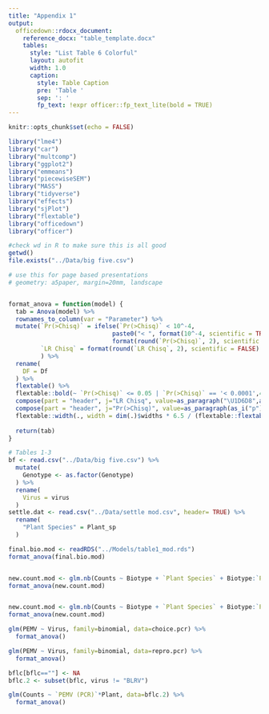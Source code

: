 ```yaml
---
title: "Appendix 1"
output:
  officedown::rdocx_document:
    reference_docx: "table_template.docx"
    tables:
      style: "List Table 6 Colorful"
      layout: autofit
      width: 1.0
      caption:
        style: Table Caption
        pre: 'Table '
        sep: ': '
        fp_text: !expr officer::fp_text_lite(bold = TRUE)
---
```


```r
knitr::opts_chunk$set(echo = FALSE)

library("lme4")
library("car")
library("multcomp")
library("ggplot2")
library("emmeans")
library("piecewiseSEM")
library("MASS")
library("tidyverse")
library("effects")
library("sjPlot")
library("flextable")
library("officedown")
library("officer")

#check wd in R to make sure this is all good
getwd()
file.exists("../Data/big five.csv")

# use this for page based presentations
# geometry: a5paper, margin=20mm, landscape


format_anova = function(model) {
  tab = Anova(model) %>%
  rownames_to_column(var = "Parameter") %>%
  mutate(`Pr(>Chisq)` = ifelse(`Pr(>Chisq)` < 10^-4,
                             paste0("< ", format(10^-4, scientific = TRUE)),
                             format(round(`Pr(>Chisq)`, 2), scientific = FALSE)),
         `LR Chisq` = format(round(`LR Chisq`, 2), scientific = FALSE)
         ) %>%
  rename(
    DF = Df
  ) %>%
  flextable() %>%
  flextable::bold(~ `Pr(>Chisq)` <= 0.05 | `Pr(>Chisq)` == '< 0.0001',4) %>%
  compose(part = "header", j="LR Chisq", value=as_paragraph("\U1D6D8",as_sup("2"))) %>%
  compose(part = "header", j="Pr(>Chisq)", value=as_paragraph(as_i("p"))) %>%
  flextable::width(., width = dim(.)$widths * 6.5 / (flextable::flextable_dim(.)$widths))
  
  return(tab)
}

```

```r

# Tables 1-3
bf <- read.csv("../Data/big five.csv") %>%
  mutate(
    Genotype <- as.factor(Genotype)
  ) %>%
  rename(
    Virus = virus
  )
settle.dat <- read.csv("../Data/settle mod.csv", header= TRUE) %>%
  rename(
    "Plant Species" = Plant_sp
  )


```

```r

final.bio.mod <- readRDS("../Models/table1_mod.rds")
format_anova(final.bio.mod)



```

\newpage

```r

new.count.mod <- glm.nb(Counts ~ Biotype + `Plant Species` + Biotype:`Plant Species`, data=settle.dat)
format_anova(new.count.mod)



```

\newpage

```r

new.count.mod <- glm.nb(Counts ~ Biotype + `Plant Species` + Biotype:`Plant Species`, data=settle.dat)
format_anova(new.count.mod)


```

\newpage

```r

glm(PEMV ~ Virus, family=binomial, data=choice.pcr) %>%
  format_anova()

```

\newpage

```r

glm(PEMV ~ Virus, family=binomial, data=repro.pcr) %>%
  format_anova()

```

\newpage

```r
bflc[bflc==""] <- NA
bflc.2 <- subset(bflc, virus != "BLRV")

glm(Counts ~ `PEMV (PCR)`*Plant, data=bflc.2) %>%
  format_anova()

```